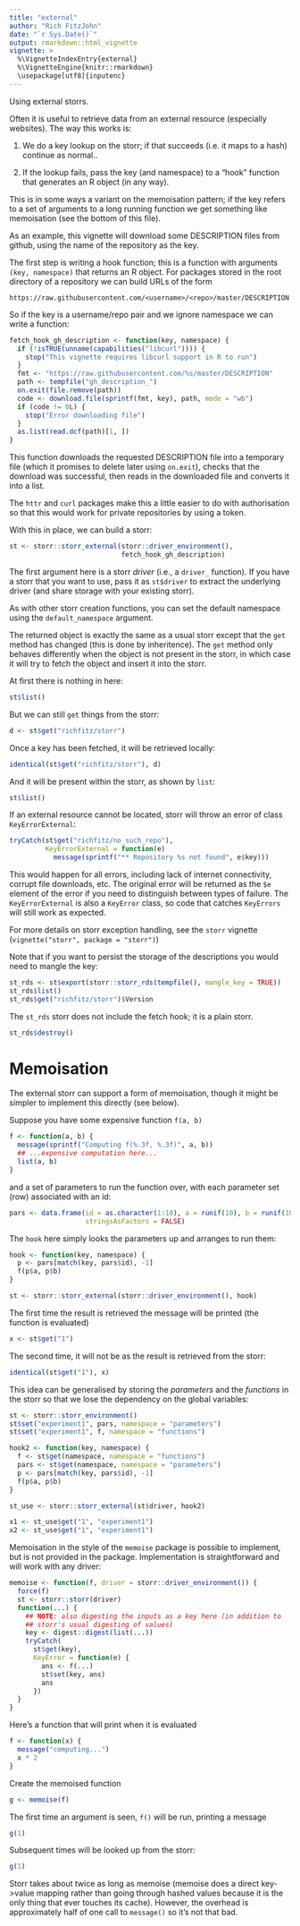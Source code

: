 ```yaml
---
title: "external"
author: "Rich FitzJohn"
date: "`r Sys.Date()`"
output: rmarkdown::html_vignette
vignette: >
  %\VignetteIndexEntry{external}
  %\VignetteEngine{knitr::rmarkdown}
  \usepackage[utf8]{inputenc}
---
```


Using external storrs.

Often it is useful to retrieve data from an external resource
(especially websites).  The way this works is:

1. We do a key lookup on the storr; if that succeeds (i.e. it maps
to a hash) continue as normal..

2. If the lookup fails, pass the key (and namespace) to a "hook"
function that generates an R object (in any way).

This is in some ways a variant on the memoisation pattern; if the
key refers to a set of arguments to a long running function we get
something like memoisation (see the bottom of this file).

As an example, this vignette will download some DESCRIPTION files
from github, using the name of the repository as the key.

The first step is writing a hook function; this is a function with
arguments `(key, namespace)` that returns an R object.  For
packages stored in the root directory of a repository we can build
URLs of the form

```
https://raw.githubusercontent.com/<username>/<repo>/master/DESCRIPTION
```

So if the key is a username/repo pair and we ignore namespace we
can write a function:
``` r
fetch_hook_gh_description <- function(key, namespace) {
  if (!isTRUE(unname(capabilities("libcurl")))) {
    stop("This vignette requires libcurl support in R to run")
  }
  fmt <- "https://raw.githubusercontent.com/%s/master/DESCRIPTION"
  path <- tempfile("gh_description_")
  on.exit(file.remove(path))
  code <- download.file(sprintf(fmt, key), path, mode = "wb")
  if (code != 0L) {
    stop("Error downloading file")
  }
  as.list(read.dcf(path)[1, ])
}
```

This function downloads the requested DESCRIPTION file into a
temporary file (which it promises to delete later using `on.exit`),
checks that the download was successful, then reads in the
downloaded file and converts it into a list.

The `httr` and `curl` packages make this a little easier to do with
authorisation so that this would work for private repositories by
using a token.

With this in place, we can build a storr:
``` r
st <- storr::storr_external(storr::driver_environment(),
                            fetch_hook_gh_description)
```

The first argument here is a storr *driver* (i.e., a `driver_`
function).  If you have a storr that you want to use, pass it as
`st$driver` to extract the underlying driver (and share storage
with your existing storr).

As with other storr creation functions, you can set the default
namespace using the `default_namespace` argument.

The returned object is exactly the same as a usual storr except
that the `get` method has changed (this is done by inheritence).
The `get` method only behaves differently when the object is not
present in the storr, in which case it will try to fetch the object
and insert it into the storr.

At first there is nothing in here:
``` r
st$list()
```

But we can still `get` things from the storr:
``` r
d <- st$get("richfitz/storr")
```

Once a key has been fetched, it will be retrieved locally:
``` r
identical(st$get("richfitz/storr"), d)
```

And it will be present within the storr, as shown by `list`:
``` r
st$list()
```

If an external resource cannot be located, storr will throw an
error of class `KeyErrorExternal`:
``` r
tryCatch(st$get("richfitz/no_such_repo"),
         KeyErrorExternal = function(e)
           message(sprintf("** Repository %s not found", e$key)))
```

This would happen for all errors, including lack of internet
connectivity, corrupt file downloads, etc.  The original error will
be returned as the `$e` element of the error if you need to
distinguish between types of failure.  The `KeyErrorExternal` is
also a `KeyError` class, so code that catches `KeyErrors` will
still work as expected.

For more details on storr exception handling, see the `storr`
vignette (`vignette("storr", package = "storr")`)

Note that if you want to persist the storage of the descriptions
you would need to mangle the key:
``` r
st_rds <- st$export(storr::storr_rds(tempfile(), mangle_key = TRUE))
st_rds$list()
st_rds$get("richfitz/storr")$Version
```

The `st_rds` storr does not include the fetch hook; it is a plain storr.

``` r
st_rds$destroy()
```

# Memoisation

The external storr can support a form of memoisation, though it
might be simpler to implement this directly (see below).

Suppose you have some expensive function `f(a, b)`
``` r
f <- function(a, b) {
  message(sprintf("Computing f(%.3f, %.3f)", a, b))
  ## ...expensive computation here...
  list(a, b)
}
```

and a set of parameters to run the function over, with each
parameter set (row) associated with an id:
``` r
pars <- data.frame(id = as.character(1:10), a = runif(10), b = runif(10),
                   stringsAsFactors = FALSE)
```

The `hook` here simply looks the parameters up and arranges to run them:
``` r
hook <- function(key, namespace) {
  p <- pars[match(key, pars$id), -1]
  f(p$a, p$b)
}

st <- storr::storr_external(storr::driver_environment(), hook)
```

The first time the result is retrieved the message will be printed
(the function is evaluated)
``` r
x <- st$get("1")
```

The second time, it will not be as the result is retrieved from the
storr:
``` r
identical(st$get("1"), x)
```

This idea can be generalised by storing the *parameters* and the
*functions* in the storr so that we lose the dependency on the
global variables:
``` r
st <- storr::storr_environment()
st$set("experiment1", pars, namespace = "parameters")
st$set("experiment1", f, namespace = "functions")

hook2 <- function(key, namespace) {
  f <- st$get(namespace, namespace = "functions")
  pars <- st$get(namespace, namespace = "parameters")
  p <- pars[match(key, pars$id), -1]
  f(p$a, p$b)
}

st_use <- storr::storr_external(st$driver, hook2)

x1 <- st_use$get("1", "experiment1")
x2 <- st_use$get("1", "experiment1")
```

Memoisation in the style of the `memoise` package is possible to
implement, but is not provided in the package.  Implementation is
straightforward and will work with any driver:
``` r
memoise <- function(f, driver = storr::driver_environment()) {
  force(f)
  st <- storr::storr(driver)
  function(...) {
    ## NOTE: also digesting the inputs as a key here (in addition to
    ## storr's usual digesting of values)
    key <- digest::digest(list(...))
    tryCatch(
      st$get(key),
      KeyError = function(e) {
        ans <- f(...)
        st$set(key, ans)
        ans
      })
  }
}
```

Here's a function that will print when it is evaluated
``` r
f <- function(x) {
  message("computing...")
  x * 2
}
```

Create the memoised function
``` r
g <- memoise(f)
```

The first time an argument is seen, `f()` will be run, printing a message
``` r
g(1)
```

Subsequent times will be looked up from the storr:
``` r
g(1)
```

Storr takes about twice as long as memoise (memoise does a direct
key->value mapping rather than going through hashed values because
it is the only thing that ever touches its cache).  However, the
overhead is approximately half of one call to `message()` so it's
not that bad.
